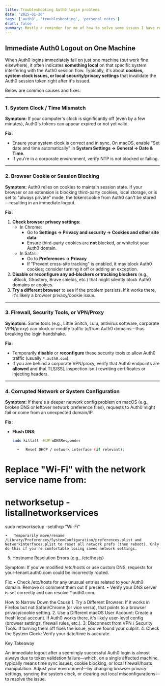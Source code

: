 ```yaml
---
title: Troubleshooting Auth0 login problems
date: '2025-01-26'
tags: ['auth0', 'troubleshooting', 'personal notes']
draft: false
summary: Mostly a reminder for me of how to solve some issues I have run into with Auth0 logins.
---
```


## Immediate Auth0 Logout on One Machine

When Auth0 logins immediately fail on just one machine (but work fine elsewhere), it often indicates **something local** on that specific system interfering with the Auth0 session flow. Typically, it's about **cookies, system clock issues, or local security/privacy settings** that invalidate the Auth0 session token right after it's issued.

Below are common causes and fixes:

---

### 1. System Clock / Time Mismatch

**Symptom:**
If your computer's clock is significantly off (even by a few minutes), Auth0's tokens can appear expired or not yet valid.

**Fix:**
- Ensure your system clock is correct and in sync. On macOS, enable "Set date and time automatically" in **System Settings → General → Date & Time**.
- If you're in a corporate environment, verify NTP is not blocked or failing.

---

### 2. Browser Cookie or Session Blocking

**Symptom:**
Auth0 relies on cookies to maintain session state. If your browser or an extension is blocking third-party cookies, local storage, or is set to "always private" mode, the token/cookie from Auth0 can't be stored—resulting in an immediate logout.

**Fix:**
1. **Check browser privacy settings:**
   - In Chrome:
     - Go to **Settings → Privacy and security → Cookies and other site data**
     - Ensure third-party cookies are **not** blocked, or whitelist your Auth0 domain.
   - In Safari:
     - Go to **Preferences → Privacy**
     - If "Prevent cross-site tracking" is enabled, it may block Auth0 cookies; consider turning it off or adding an exception.
2. **Disable or reconfigure any ad-blockers or tracking blockers** (e.g., uBlock, Ghostery, Brave shields, etc.) that might silently block Auth0 domains or cookies.
3. **Try a different browser** to see if the problem persists. If it works there, it's likely a browser privacy/cookie issue.

---

### 3. Firewall, Security Tools, or VPN/Proxy

**Symptom:**
Some tools (e.g., Little Snitch, Lulu, antivirus software, corporate VPN/proxy) can block or modify traffic to/from Auth0 domains—thus breaking the login handshake.

**Fix:**
- Temporarily **disable** or **reconfigure** these security tools to allow Auth0 traffic (usually `*.auth0.com`).
- If you are behind a corporate VPN/proxy, verify that Auth0 endpoints are **allowed** and that TLS/SSL inspection isn't rewriting certificates or injecting headers.

---

### 4. Corrupted Network or System Configuration

**Symptom:**
If there's a deeper network config problem on macOS (e.g., broken DNS or leftover network preference files), requests to Auth0 might fail or come from an unexpected domain/IP.

**Fix:**
- **Flush DNS**:
  ```bash
  sudo killall -HUP mDNSResponder

	•	Reset DHCP / network interface (if relevant):

# Replace "Wi-Fi" with the network service name from:
# networksetup -listallnetworkservices

sudo networksetup -setdhcp "Wi-Fi"


	•	Temporarily move/rename /Library/Preferences/SystemConfiguration/preferences.plist and NetworkInterfaces.plist to reset all network prefs (then reboot). Only do this if you're comfortable losing saved network settings.

5. Hostname Resolution Errors (e.g., /etc/hosts)

Symptom:
If you've modified /etc/hosts or use custom DNS, requests for your-tenant.auth0.com could be incorrectly routed.

Fix:
	•	Check /etc/hosts for any unusual entries related to your Auth0 domain. Remove or comment them out if present.
	•	Verify your DNS server is set correctly and can resolve *.auth0.com.

How to Narrow Down the Cause
	1.	Try a Different Browser: If it works in Firefox but not Safari/Chrome (or vice versa), that points to a browser privacy/cookie setting.
	2.	Use a Different macOS User Account: Create a fresh local account. If Auth0 works there, it's likely user-level config (browser settings, firewall rules, etc.).
	3.	Disconnect from VPN / Security Tools: If turning them off fixes the issue, you've found your culprit.
	4.	Check the System Clock: Verify your date/time is accurate.

Key Takeaway

An immediate logout after a seemingly successful Auth0 login is almost always due to token validation failure—which, on a single affected machine, typically means time sync issues, cookie blocking, or local firewall/hosts manipulation. Adjust your environment—by changing browser privacy settings, syncing the system clock, or clearing out local misconfigurations—to resolve the issue.

